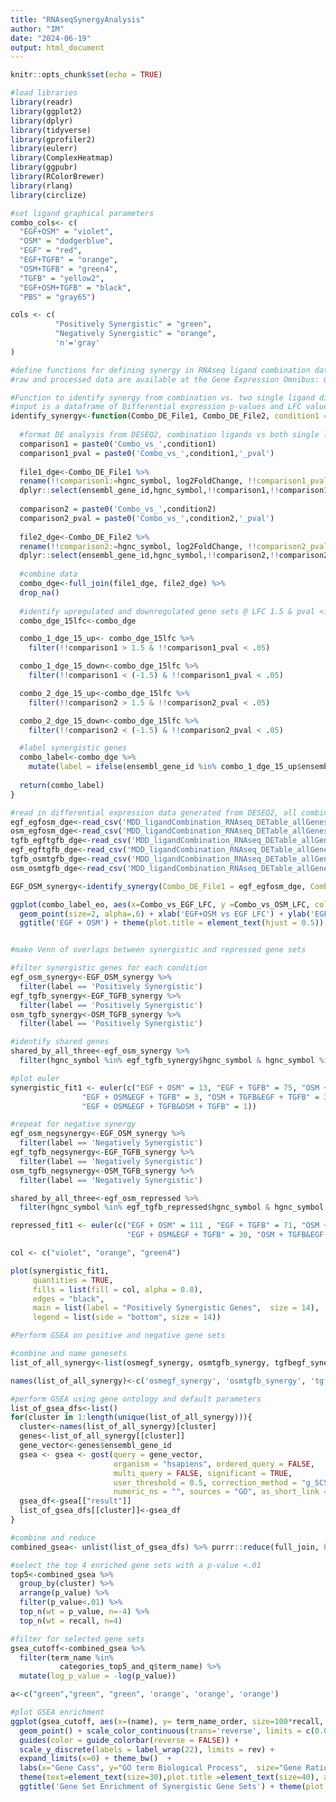 ```yaml
---
title: "RNAseqSynergyAnalysis"
author: "IM"
date: "2024-06-19"
output: html_document
---
```


```r
knitr::opts_chunk$set(echo = TRUE)

#load libraries
library(readr)
library(ggplot2)
library(dplyr)
library(tidyverse)
library(gprofiler2)
library(eulerr)
library(ComplexHeatmap)
library(ggpubr)
library(RColorBrewer)
library(rlang)
library(circlize)

#set ligand graphical parameters
combo_cols<- c(
  "EGF+OSM" = "violet",
  "OSM" = "dodgerblue",
  "EGF" = "red",
  "EGF+TGFB" = "orange",
  "OSM+TGFB" = "green4",
  "TGFB" = "yellow2",
  "EGF+OSM+TGFB" = "black",
  "PBS" = "gray65")

cols <- c(
          "Positively Synergistic" = "green",
          "Negatively Synergistic" = "orange",
          'n'='gray'
)
```

```r
#define functions for defining synergy in RNAseq ligand combination data
#raw and processed data are available at the Gene Expression Omnibus: GSE282654

#Function to identify synergy from combination vs. two single ligand differential expression analysis
#input is a dataframe of Differential expression p-values and LFC values from DESEQ2
identify_synergy<-function(Combo_DE_File1, Combo_DE_File2, condition1 = 'EGF', condition2 = 'OSM',combocondition = 'EGF_OSM'){
  
  #format DE analysis from DESEQ2, combination ligands vs both single ligands
  comparison1 = paste0('Combo_vs_',condition1)
  comparison1_pval = paste0('Combo_vs_',condition1,'_pval')
  
  file1_dge<-Combo_DE_File1 %>%
  rename(!!comparison1:=hgnc_symbol, log2FoldChange, !!comparison1_pval:=padj) %>%
  dplyr::select(ensembl_gene_id,hgnc_symbol,!!comparison1,!!comparison1_pval)
  
  comparison2 = paste0('Combo_vs_',condition2)
  comparison2_pval = paste0('Combo_vs_',condition2,'_pval')
  
  file2_dge<-Combo_DE_File2 %>%
  rename(!!comparison2:=hgnc_symbol, log2FoldChange, !!comparison2_pval:=padj) %>%
  dplyr::select(ensembl_gene_id,hgnc_symbol,!!comparison2,!!comparison2_pval)
  
  #combine data
  combo_dge<-full_join(file1_dge, file2_dge) %>%
  drop_na() 
  
  #identify upregulated and downregulated gene sets @ LFC 1.5 & pval <.05 for both comparisons
  combo_dge_15lfc<-combo_dge

  combo_1_dge_15_up<- combo_dge_15lfc %>%
    filter(!!comparison1 > 1.5 & !!comparison1_pval < .05) 

  combo_1_dge_15_down<-combo_dge_15lfc %>%
    filter(!!comparison1 < (-1.5) & !!comparison1_pval < .05) 

  combo_2_dge_15_up<-combo_dge_15lfc %>%
    filter(!!comparison2 > 1.5 & !!comparison2_pval < .05) 

  combo_2_dge_15_down<-combo_dge_15lfc %>%
    filter(!!comparison2 < (-1.5) & !!comparison2_pval < .05) 

  #label synergistic genes
  combo_label<-combo_dge %>%
    mutate(label = ifelse(ensembl_gene_id %in% combo_1_dge_15_up$ensembl_gene_id & ensembl_gene_id %in% test = combo_2_dge_15_up$ensembl_gene_id, 'Positively Synergistic',ifelse(ensembl_gene_id %in% combo_1_dge_1_down$ensembl_gene_id & ensembl_gene_id %in% combo_2_dge_1_down$ensembl_gene_id, 'Negatively Synergistic', 'n')))
  
  return(combo_label)
}
```

```r
#read in differential expression data generated from DESEQ2, all combination conditions vs respective single ligands
egf_egfosm_dge<-read_csv('MDD_ligandCombination_RNAseq_DETable_allGenes_EGF_OSM_vs_EGF.csv')
osm_egfosm_dge<-read_csv('MDD_ligandCombination_RNAseq_DETable_allGenes_EGF_OSM_vs_OSM.csv')
tgfb_egftgfb_dge<-read_csv('MDD_ligandCombination_RNAseq_DETable_allGenes_EGF_TGFB_vs_EGF.csv')
egf_egftgfb_dge<-read_csv('MDD_ligandCombination_RNAseq_DETable_allGenes_EGF_TGFB_vs_TGFB.csv')
tgfb_osmtgfb_dge<-read_csv('MDD_ligandCombination_RNAseq_DETable_allGenes_OSM_TGFB_vs_OSM.csv')
osm_osmtgfb_dge<-read_csv('MDD_ligandCombination_RNAseq_DETable_allGenes_OSM_TGFB_vs_OSM.csv')
```

```r
EGF_OSM_synergy<-identify_synergy(Combo_DE_File1 = egf_egfosm_dge, Combo_DE_File2 = osm_egfosm_dge, condition1 = 'EGF', condition2 = 'OSM',combocondition = 'EGF_OSM')

ggplot(combo_label_eo, aes(x=Combo_vs_EGF_LFC, y =Combo_vs_OSM_LFC, color = label)) +
  geom_point(size=2, alpha=.6) + xlab('EGF+OSM vs EGF LFC') + ylab('EGF+OSM vs OSM LFC') + scale_color_manual(values = cols, breaks = c('Positively Synergistic - 17 Genes','Negatively Synergistic - 148 Genes')) + ylim(-11, 11) + xlim(-11,11) + theme_bw() + geom_vline(xintercept =0, linetype = 2 ) + geom_hline(yintercept = 0, linetype = 2) + theme(text = element_text(size=21),legend.text = element_text(size=14), legend.position = c(.75, .95),legend.title=element_blank(), panel.grid.major = element_blank(), legend.key = element_rect(fill = "transparent", colour = "transparent"),legend.background = element_rect(fill = NA),panel.grid.minor = element_blank()) + 
  ggtitle('EGF + OSM') + theme(plot.title = element_text(hjust = 0.5)) + coord_fixed()


#make Venn of overlaps between synergistic and repressed gene sets

#filter synergistic genes for each condition
egf_osm_synergy<-EGF_OSM_synergy %>%
  filter(label == 'Positively Synergistic')
egf_tgfb_synergy<-EGF_TGFB_synergy %>%
  filter(label == 'Positively Synergistic')
osm_tgfb_synergy<-OSM_TGFB_synergy %>%
  filter(label == 'Positively Synergistic')

#identify shared genes
shared_by_all_three<-egf_osm_synergy %>%
  filter(hgnc_symbol %in% egf_tgfb_synergy$hgnc_symbol & hgnc_symbol %in% osm_tgfb_synergy$hgnc_symbol)

#plot euler
synergistic_fit1 <- euler(c("EGF + OSM" = 13, "EGF + TGFB" = 75, "OSM + TGFB" = 33,
                "EGF + OSM&EGF + TGFB" = 3, "OSM + TGFB&EGF + TGFB" = 31, 
                "EGF + OSM&EGF + TGFB&OSM + TGFB" = 1))

#repeat for negative synergy
egf_osm_negsynergy<-EGF_OSM_synergy %>%
  filter(label == 'Negatively Synergistic')
egf_tgfb_negsynergy<-EGF_TGFB_synergy %>%
  filter(label == 'Negatively Synergistic')
osm_tgfb_negsynergy<-OSM_TGFB_synergy %>%
  filter(label == 'Negatively Synergistic')

shared_by_all_three<-egf_osm_repressed %>%
  filter(hgnc_symbol %in% egf_tgfb_repressed$hgnc_symbol & hgnc_symbol %in% osm_tgfb_repressed$hgnc_symbol)

repressed_fit1 <- euler(c("EGF + OSM" = 111 , "EGF + TGFB" = 71, "OSM + TGFB" = 16,
                          "EGF + OSM&EGF + TGFB" = 30, "OSM + TGFB&EGF + TGFB" = 4, "EGF + OSM&OSM + TGFB" = 2, "EGF + OSM&EGF + TGFB&OSM + TGFB" = 5))

col <- c("violet", "orange", "green4")

plot(synergistic_fit1,
     quantities = TRUE,
     fills = list(fill = col, alpha = 0.8),
     edges = "black",
     main = list(label = "Positively Synergistic Genes",  size = 14),
     legend = list(side = "bottom", size = 14))
```

```r
#Perform GSEA on positive and negative gene sets

#combine and name genesets
list_of_all_synergy<-list(osmegf_synergy, osmtgfb_synergy, tgfbegf_synergy, osmegf_repression, osmtgfb_repression, tgfbegf_repression)

names(list_of_all_synergy)<-c('osmegf_synergy', 'osmtgfb_synergy', 'tgfbegf_synergy', 'osmegf_repression', 'osmtgfb_repression', 'tgfbegf_repression')

#perform GSEA using gene ontology and default parameters
list_of_gsea_dfs<-list()
for(cluster in 1:length(unique(list_of_all_synergy))){
  cluster<-names(list_of_all_synergy)[cluster]
  genes<-list_of_all_synergy[[cluster]]
  gene_vector<-genes$ensembl_gene_id
  gsea <- gsea <- gost(query = gene_vector, 
                       organism = "hsapiens", ordered_query = FALSE, 
                       multi_query = FALSE, significant = TRUE, 
                       user_threshold = 0.5, correction_method = "g_SCS", 
                       numeric_ns = "", sources = "GO", as_short_link = FALSE, highlight = TRUE)
  gsea_df<-gsea[["result"]]
  list_of_gsea_dfs[[cluster]]<-gsea_df
}

#combine and reduce
combined_gsea<- unlist(list_of_gsea_dfs) %>% purrr::reduce(full_join, by = c("term_name", "cluster", "p_value", "recall")) 

#select the top 4 enriched gene sets with a p-value <.01
top5<-combined_gsea %>%
  group_by(cluster) %>%
  arrange(p_value) %>%
  filter(p_value<.01) %>%
  top_n(wt = p_value, n=-4) %>%
  top_n(wt = recall, n=4)

#filter for selected gene sets
gsea_cutoff<-combined_gsea %>%
  filter(term_name %in% 
           categories_top5_and_q$term_name) %>%
  mutate(log_p_value = -log(p_value))

a<-c("green","green", "green", 'orange', 'orange', 'orange')

#plot GSEA enrichment
ggplot(gsea_cutoff, aes(x=(name), y= term_name_order, size=100*recall,  color = p_value)) +
  geom_point() + scale_color_continuous(trans='reverse', limits = c(0.01,0)) +scale_size_continuous(range = c(1, 15)) +
  guides(color = guide_colorbar(reverse = FALSE)) +
  scale_y_discrete(labels = label_wrap(22), limits = rev) +
  expand_limits(x=0) + theme_bw()  + 
  labs(x="Gene Cass", y="GO term Biological Process",  size="Gene Ratio", color = 'Adj p-value') +
  theme(text=element_text(size=30),plot.title =element_text(size=40), axis.title.x = element_blank(), axis.text.x = element_text(size = 30, angle = 45, hjust = 1, vjust=.95), axis.text.y = element_text(size = 35, hjust = .5)) +
  ggtitle('Gene Set Enrichment of Synergistic Gene Sets') + theme(plot.title = element_text(hjust = 0.5))
```

